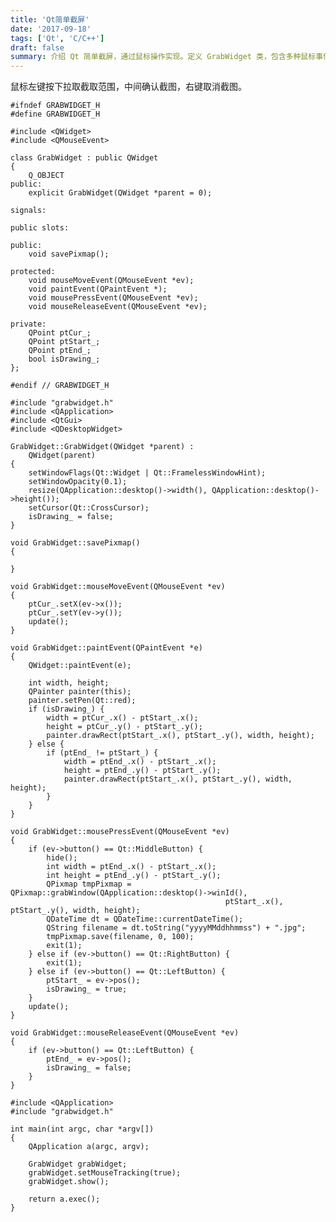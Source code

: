 ```yaml
---
title: 'Qt简单截屏'
date: '2017-09-18'
tags: ['Qt', 'C/C++']
draft: false
summary: 介绍 Qt 简单截屏，通过鼠标操作实现。定义 GrabWidget 类，包含多种鼠标事件处理函数，如移动、按下、释放等，可保存截取的图片。主函数创建并显示 GrabWidget 实例。 
---
```


鼠标左键按下拉取截取范围，中间确认截图，右键取消截图。

```
#ifndef GRABWIDGET_H
#define GRABWIDGET_H

#include <QWidget>
#include <QMouseEvent>

class GrabWidget : public QWidget
{
    Q_OBJECT
public:
    explicit GrabWidget(QWidget *parent = 0);

signals:

public slots:

public:
    void savePixmap();

protected:
    void mouseMoveEvent(QMouseEvent *ev);
    void paintEvent(QPaintEvent *);
    void mousePressEvent(QMouseEvent *ev);
    void mouseReleaseEvent(QMouseEvent *ev);

private:
    QPoint ptCur_;
    QPoint ptStart_;
    QPoint ptEnd_;
    bool isDrawing_;
};

#endif // GRABWIDGET_H

```

```
#include "grabwidget.h"
#include <QApplication>
#include <QtGui>
#include <QDesktopWidget>

GrabWidget::GrabWidget(QWidget *parent) :
    QWidget(parent)
{
    setWindowFlags(Qt::Widget | Qt::FramelessWindowHint);
    setWindowOpacity(0.1);
    resize(QApplication::desktop()->width(), QApplication::desktop()->height());
    setCursor(Qt::CrossCursor);
    isDrawing_ = false;
}

void GrabWidget::savePixmap()
{

}

void GrabWidget::mouseMoveEvent(QMouseEvent *ev)
{
    ptCur_.setX(ev->x());
    ptCur_.setY(ev->y());
    update();
}

void GrabWidget::paintEvent(QPaintEvent *e)
{
    QWidget::paintEvent(e);

    int width, height;
    QPainter painter(this);
    painter.setPen(Qt::red);
    if (isDrawing_) {
        width = ptCur_.x() - ptStart_.x();
        height = ptCur_.y() - ptStart_.y();
        painter.drawRect(ptStart_.x(), ptStart_.y(), width, height);
    } else {
        if (ptEnd_ != ptStart_) {
            width = ptEnd_.x() - ptStart_.x();
            height = ptEnd_.y() - ptStart_.y();
            painter.drawRect(ptStart_.x(), ptStart_.y(), width, height);
        }
    }
}

void GrabWidget::mousePressEvent(QMouseEvent *ev)
{
    if (ev->button() == Qt::MiddleButton) {
        hide();
        int width = ptEnd_.x() - ptStart_.x();
        int height = ptEnd_.y() - ptStart_.y();
        QPixmap tmpPixmap = QPixmap::grabWindow(QApplication::desktop()->winId(),
                                                ptStart_.x(), ptStart_.y(), width, height);
        QDateTime dt = QDateTime::currentDateTime();
        QString filename = dt.toString("yyyyMMddhhmmss") + ".jpg";
        tmpPixmap.save(filename, 0, 100);
        exit(1);
    } else if (ev->button() == Qt::RightButton) {
        exit(1);
    } else if (ev->button() == Qt::LeftButton) {
        ptStart_ = ev->pos();
        isDrawing_ = true;
    }
    update();
}

void GrabWidget::mouseReleaseEvent(QMouseEvent *ev)
{
    if (ev->button() == Qt::LeftButton) {
        ptEnd_ = ev->pos();
        isDrawing_ = false;
    }
}

```
```
#include <QApplication>
#include "grabwidget.h"

int main(int argc, char *argv[])
{
    QApplication a(argc, argv);

    GrabWidget grabWidget;
    grabWidget.setMouseTracking(true);
    grabWidget.show();

    return a.exec();
}

```